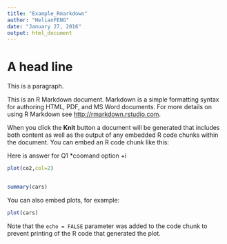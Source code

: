 ```yaml
---
title: "Example_Rmarkdown"
author: "HelianFENG"
date: "January 27, 2016"
output: html_document
---
```

# A head line

This is a paragraph. 

This is an R Markdown document. Markdown is a simple formatting syntax for authoring HTML, PDF, and MS Word documents. For more details on using R Markdown see <http://rmarkdown.rstudio.com>.

When you click the **Knit** button a document will be generated that includes both content as well as the output of any embedded R code chunks within the document. You can embed an R code chunk like this:

Here is answer for Q1 *coomand option +i
```r
plot(co2,col=2)
```

```r


```

```r
summary(cars)
```

You can also embed plots, for example:

```r
plot(cars)
```

Note that the `echo = FALSE` parameter was added to the code chunk to prevent printing of the R code that generated the plot.
